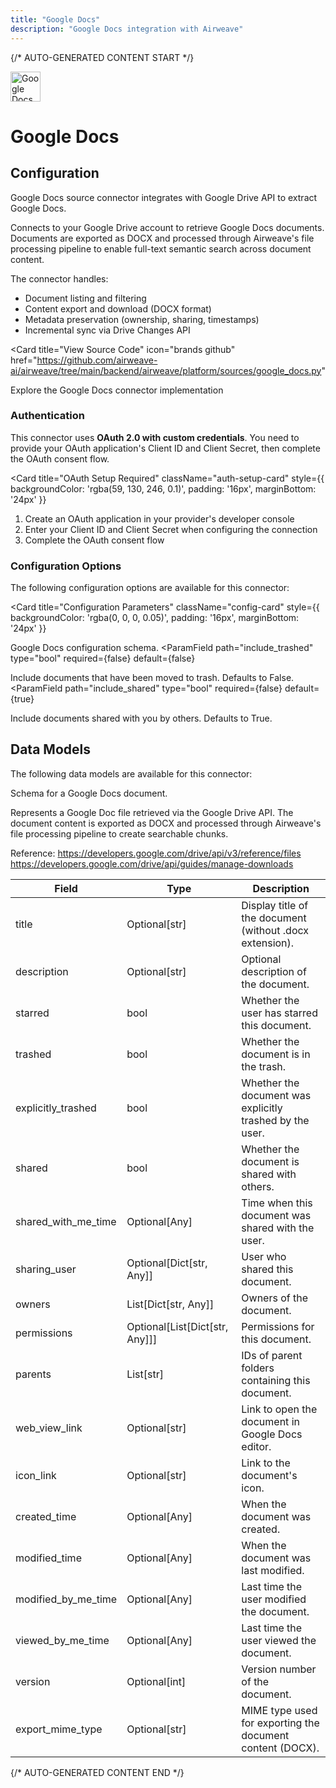 ```yaml
---
title: "Google Docs"
description: "Google Docs integration with Airweave"
---
```


{/* AUTO-GENERATED CONTENT START */}



<div className="connector-header" style={{ display: 'flex', alignItems: 'center', gap: '12px', marginBottom: '24px' }}>
  <img src="icon.svg" alt="Google Docs logo" width="48" height="48" className="connector-icon" />
  <h1 style={{ margin: 0 }}>Google Docs</h1>
</div>

## Configuration

Google Docs source connector integrates with Google Drive API to extract Google Docs.

Connects to your Google Drive account to retrieve Google Docs documents.
Documents are exported as DOCX and processed through Airweave's file
processing pipeline to enable full-text semantic search across document content.

The connector handles:
- Document listing and filtering
- Content export and download (DOCX format)
- Metadata preservation (ownership, sharing, timestamps)
- Incremental sync via Drive Changes API

<Card
  title="View Source Code"
  icon="brands github"
  href="https://github.com/airweave-ai/airweave/tree/main/backend/airweave/platform/sources/google_docs.py"
>
  Explore the Google Docs connector implementation
</Card>

### Authentication

This connector uses **OAuth 2.0 with custom credentials**. You need to provide your OAuth application's Client ID and Client Secret, then complete the OAuth consent flow.

<Card
  title="OAuth Setup Required"
  className="auth-setup-card"
  style={{ backgroundColor: 'rgba(59, 130, 246, 0.1)', padding: '16px', marginBottom: '24px' }}
>

1. Create an OAuth application in your provider's developer console
2. Enter your Client ID and Client Secret when configuring the connection
3. Complete the OAuth consent flow

</Card>

### Configuration Options

The following configuration options are available for this connector:

<Card
  title="Configuration Parameters"
  className="config-card"
  style={{ backgroundColor: 'rgba(0, 0, 0, 0.05)', padding: '16px', marginBottom: '24px' }}
>

Google Docs configuration schema.
<ParamField
  path="include_trashed"
  type="bool"
  required={false}
  default={false}
>
  Include documents that have been moved to trash. Defaults to False.
</ParamField>
<ParamField
  path="include_shared"
  type="bool"
  required={false}
  default={true}
>
  Include documents shared with you by others. Defaults to True.
</ParamField>
</Card>

## Data Models

The following data models are available for this connector:

<Accordion title="GoogleDocsDocumentEntity">

Schema for a Google Docs document.

Represents a Google Doc file retrieved via the Google Drive API.
The document content is exported as DOCX and processed through
Airweave's file processing pipeline to create searchable chunks.

Reference:
    https://developers.google.com/drive/api/v3/reference/files
    https://developers.google.com/drive/api/guides/manage-downloads

| Field | Type | Description |
|-------|------|-------------|
| title | Optional[str] | Display title of the document (without .docx extension). |
| description | Optional[str] | Optional description of the document. |
| starred | bool | Whether the user has starred this document. |
| trashed | bool | Whether the document is in the trash. |
| explicitly_trashed | bool | Whether the document was explicitly trashed by the user. |
| shared | bool | Whether the document is shared with others. |
| shared_with_me_time | Optional[Any] | Time when this document was shared with the user. |
| sharing_user | Optional[Dict[str, Any]] | User who shared this document. |
| owners | List[Dict[str, Any]] | Owners of the document. |
| permissions | Optional[List[Dict[str, Any]]] | Permissions for this document. |
| parents | List[str] | IDs of parent folders containing this document. |
| web_view_link | Optional[str] | Link to open the document in Google Docs editor. |
| icon_link | Optional[str] | Link to the document's icon. |
| created_time | Optional[Any] | When the document was created. |
| modified_time | Optional[Any] | When the document was last modified. |
| modified_by_me_time | Optional[Any] | Last time the user modified the document. |
| viewed_by_me_time | Optional[Any] | Last time the user viewed the document. |
| version | Optional[int] | Version number of the document. |
| export_mime_type | Optional[str] | MIME type used for exporting the document content (DOCX). |

</Accordion>




{/* AUTO-GENERATED CONTENT END */}